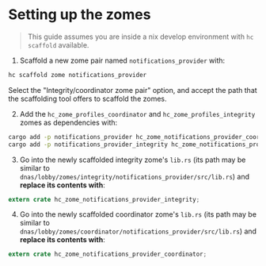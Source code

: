 
<Meta title="Backend/Setting up the zomes" />

# Setting up the zomes

> This guide assumes you are inside a nix develop environment with `hc scaffold` available.

1. Scaffold a new zome pair named `notifications_provider` with:

```bash
hc scaffold zome notifications_provider
```

Select the "Integrity/coordinator zome pair" option, and accept the path that the scaffolding tool offers to scaffold the zomes.

2. Add the `hc_zome_profiles_coordinator` and `hc_zome_profiles_integrity` zomes as dependencies with:

```bash
cargo add -p notifications_provider hc_zome_notifications_provider_coordinator
cargo add -p notifications_provider_integrity hc_zome_notifications_provider_integrity
```

3. Go into the newly scaffolded integrity zome's `lib.rs` (its path may be similar to `dnas/lobby/zomes/integrity/notifications_provider/src/lib.rs`) and **replace its contents with**:

```rust
extern crate hc_zome_notifications_provider_integrity;
```

4. Go into the newly scaffolded coordinator zome's `lib.rs` (its path may be similar to `dnas/lobby/zomes/coordinator/notifications_provider/src/lib.rs`) and **replace its contents with**:

```rust
extern crate hc_zome_notifications_provider_coordinator;
```
